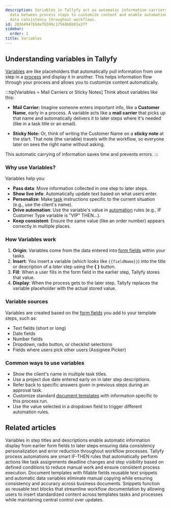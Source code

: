 ```yaml
---
description: Variables in Tallyfy act as automatic information carriers that transport
  data between process steps to customize content and enable automation while maintaining
  data consistency throughout workflows.
id: 20364947b50efb599c17568b6b01e2ff
sidebar:
  order: 1
title: Variables
---
```


## Understanding variables in Tallyfy

[Variables](/products/pro/documenting/templates/variables/) are like placeholders that automatically pull information from one step in a [process](/products/pro/tracking-and-tasks/processes/) and display it in another. This helps information flow through your process and allows you to customize content automatically.

:::tip[Variables = Mail Carriers or Sticky Notes]
Think about variables like this:

- **Mail Carrier:** Imagine someone enters important info, like a **Customer Name**, early in a process. A variable acts like a **mail carrier** that picks up that name and automatically delivers it to later steps where it's needed (like in a task title or an email).

- **Sticky Note:** Or, think of writing the Customer Name on a **sticky note** at the start. That note (the variable) travels with the workflow, so everyone later on sees the right name without asking.

This automatic carrying of information saves time and prevents errors.
:::

### Why use Variables?

Variables help you:

- **Pass data**: Move information collected in one step to later steps.
- **Show live info**: Automatically update text based on what users enter.
- **Personalize**: Make [task](/products/pro/tracking-and-tasks/tasks/) instructions specific to the current situation (e.g., use the client's name).
- **Drive automation**: Use the variable's value in [automation](/products/pro/documenting/templates/automations/) rules (e.g., IF Customer Type variable is "VIP" THEN...).
- **Keep consistent**: Ensure the same value (like an order number) appears correctly in multiple places.

### How Variables work

1. **Origin**: Variables come from the data entered into [form fields](/products/pro/tracking-and-tasks/tasks/what-are-form-fields-in-tallyfy/) within your tasks.
2. **Insert**: You insert a variable (which looks like `{{fieldName}}`) into the title or description of a *later* step using the **{ }** button.
3. **Fill**: When a user fills in the form field in the earlier step, Tallyfy stores that value.
4. **Display**: When the process gets to the later step, Tallyfy replaces the variable placeholder with the actual stored value.

### Variable sources

Variables are created based on the [form fields](/products/pro/tracking-and-tasks/tasks/what-are-form-fields-in-tallyfy/) you add to your template steps, such as:

- Text fields (short or long)
- Date fields
- Number fields
- Dropdown, radio button, or checklist selections
- Fields where users pick other users (Assignee Picker)

### Common ways to use variables

- Show the client's name in multiple task titles.
- Use a project due date entered early on in later step descriptions.
- Refer back to specific answers given in previous steps during an approval task.
- Customize standard [document templates](/products/pro/documenting/documents/) with information specific to this process run.
- Use the value selected in a dropdown field to trigger different automation rules.


<PageTree />


## Related articles
<CardGrid>
<LinkTitleCard header="<b>Variables > Insert variables</b>" href="/products/pro/documenting/templates/variables/how-can-i-use-insert-variables-in-tallyfy/" > Variables in step titles and descriptions enable automatic information display from earlier form fields to later steps ensuring data consistency personalization and error reduction throughout workflow processes. </LinkTitleCard>
<LinkTitleCard header="<b>Templates > Automations</b>" href="/products/pro/documenting/templates/automations/" > Tallyfy process automations are smart IF-THEN rules that automatically perform actions like task assignments deadline changes and step visibility based on defined conditions to reduce manual work and ensure consistent process execution. </LinkTitleCard>
<LinkTitleCard header="<b>Features > Fill in the blanks</b>" href="/products/pro/tutorials/features/fill-in-the-blanks/" > Document templates with fillable fields reusable text snippets and automatic data variables eliminate manual copying while ensuring consistency and accuracy across business documents. </LinkTitleCard>
<LinkTitleCard header="<b>Templates > Snippets</b>" href="/products/pro/documenting/templates/snippets/" > Snippets function as reusable text blocks that streamline workflow documentation by allowing users to insert standardized content across templates tasks and processes while maintaining central control over updates. </LinkTitleCard>
</CardGrid>